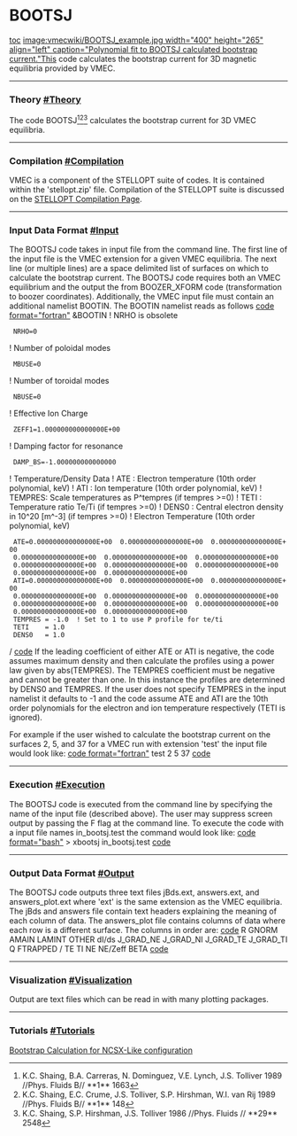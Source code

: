 =BOOTSJ= 
[[toc]]
[[image:vmecwiki/BOOTSJ_example.jpg width="400" height="265" align="left" caption="Polynomial fit to BOOTSJ calculated bootstrap current."]]This code calculates the bootstrap current for 3D magnetic equilibria provided by VMEC.

----

===Theory [[#Theory]]=== 
The code BOOTSJ<ref>K.C. Shaing, B.A. Carreras, N. Dominguez, V.E. Lynch, J.S. Tolliver 1989 //Phys. Fluids B// **1** 1663</ref><ref>K.C. Shaing, E.C. Crume, J.S. Tolliver, S.P. Hirshman, W.I. van Rij 1989 //Phys. Fluids B// **1** 148</ref><ref>K.C. Shaing, S.P. Hirshman, J.S. Tolliver 1986 //Phys. Fluids // **29** 2548</ref> calculates the bootstrap current for 3D VMEC equilibria.

----

===Compilation [[#Compilation]]=== 
VMEC is a component of the STELLOPT suite of codes. It is contained within the 'stellopt.zip' file. Compilation of the STELLOPT suite is discussed on the [[STELLOPT Compilation|STELLOPT Compilation Page]].

----

===Input Data Format [[#Input]]=== 
The BOOTSJ code takes in input file from the command line. The first line of the input file is the VMEC extension for a given VMEC equilibria. The next line (or multiple lines) are a space delimited list of surfaces on which to calculate the bootstrap current. The BOOTSJ code requires both an VMEC equilibrium and the output the from BOOZER_XFORM code (transformation to boozer coordinates). Additionally, the VMEC input file must contain an additional namelist BOOTIN. The BOOTIN namelist reads as follows
[[code format="fortran"]]
&BOOTIN
!  NRHO is obsolete
  NRHO=0
!  Number of poloidal modes
  MBUSE=0
!  Number of toroidal modes
  NBUSE=0
!  Effective Ion Charge
  ZEFF1=1.000000000000000E+00
!  Damping factor for resonance
  DAMP_BS=-1.000000000000000
! Temperature/Density Data
!    ATE   : Electron temperature (10th order polynomial, keV)
!    ATI   : Ion temperature (10th order polynomial, keV)
!    TEMPRES:  Scale temperatures as P^tempres (if tempres >=0)
!    TETI  : Temperature ratio Te/Ti (if tempres >=0)
!    DENS0 : Central electron density in 10^20 [m^-3] (if tempres >=0)
! Electron Temperature (10th order polynomial, keV)
  ATE=0.000000000000000E+00  0.000000000000000E+00  0.000000000000000E+00
  0.000000000000000E+00  0.000000000000000E+00  0.000000000000000E+00
  0.000000000000000E+00  0.000000000000000E+00  0.000000000000000E+00
  0.000000000000000E+00  0.000000000000000E+00
  ATI=0.000000000000000E+00  0.000000000000000E+00  0.000000000000000E+00
  0.000000000000000E+00  0.000000000000000E+00  0.000000000000000E+00
  0.000000000000000E+00  0.000000000000000E+00  0.000000000000000E+00
  0.000000000000000E+00  0.000000000000000E+00
  TEMPRES = -1.0  ! Set to 1 to use P profile for te/ti
  TETI    = 1.0
  DENS0   = 1.0
/
[[code]]
If the leading coefficient of either ATE or ATI is negative, the code assumes maximum density and then calculate the profiles using a power law given by abs(TEMPRES). The TEMPRES coefficient must be negative and cannot be greater than one. In this instance the profiles are determined by DENS0 and TEMPRES. If the user does not specify TEMPRES in the input namelist it defaults to -1 and the code assume ATE and ATI are the 10th order polynomials for the electron and ion temperature respectively (TETI is ignored).

For example if the user wished to calculate the bootstrap current on the surfaces 2, 5, and 37 for a VMEC run with extension 'test' the input file would look like:
[[code format="fortran"]]
test
2 5 37
[[code]]
----

===Execution [[#Execution]]=== 
The BOOTSJ code is executed from the command line by specifying the name of the input file (described above). The user may suppress screen output by passing the F flag at the command line. To execute the code with a input file names in_bootsj.test the command would look like:
[[code format="bash"]]
> xbootsj in_bootsj.test
[[code]]

----

===Output Data Format [[#Output]]=== 
The BOOTSJ code outputs three text files jBds.ext, answers.ext, and answers_plot.ext where 'ext' is the same extension as the VMEC equilibria. The jBds and answers file contain text headers explaining the meaning of each column of data. The answers_plot file contains columns of data where each row is a different surface. The columns in order are:
[[code]]
R  GNORM  AMAIN  LAMINT  OTHER  dI/ds  J_GRAD_NE  J_GRAD_NI  J_GRAD_TE  J_GRAD_TI  Q  FTRAPPED  <Jbs>/<Jbs-tok>  TE  TI  NE  NE/Zeff  BETA  <Jbs_dot_B>
[[code]]


----

===Visualization [[#Visualization]]=== 
Output are text files which can be read in with many plotting packages.

----

===Tutorials [[#Tutorials]]=== 
[[Bootstrap Calculation for NCSX-Like configuration]]